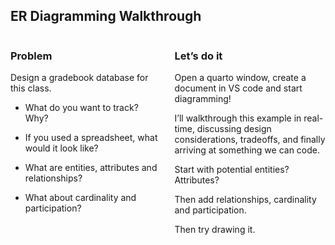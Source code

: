 <!-- # ER Diagramming Walkthrough -->

## ER Diagramming Walkthrough
:::: {.columns}

::: {.column width="50%"}
### Problem 

Design a gradebook database for this class.

- What do you want to track? Why?

- If you used a spreadsheet, what would it look like?  

- What are entities, attributes and relationships?

- What about cardinality and participation?

:::
::: {.column width="50%"}
### Let's do it


Open a quarto window, create a document in VS code and start diagramming!


I'll walkthrough this example in real-time, discussing design
considerations, tradeoffs, and finally arriving at something we can code.

Start with potential entities?  Attributes?

Then add relationships, cardinality and participation.

Then try drawing it.


:::
::::

